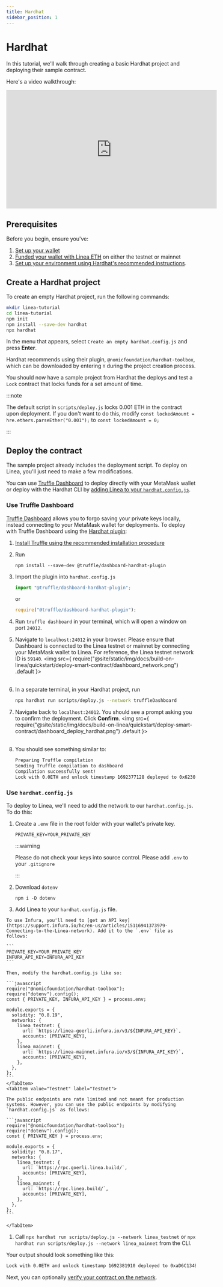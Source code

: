```yaml
---
title: Hardhat
sidebar_position: 1
---
```



# Hardhat

In this tutorial, we'll walk through creating a basic Hardhat project and deploying their sample contract.

Here's a video walkthrough:

<iframe
  width="560"
  height="315"
  src="https://www.youtube.com/embed/cZ4F2uDBl_A"
  title="YouTube video player"
  frameborder="0"
  allow="accelerometer; autoplay; clipboard-write; encrypted-media; gyroscope; picture-in-picture; web-share"
  allowfullscreen></iframe>

## Prerequisites

Before you begin, ensure you've:

1. [Set up your wallet](../../../use-mainnet/set-up-your-wallet.mdx)
2. [Funded your wallet with Linea ETH](../../../use-mainnet/fund.md) on either the testnet or mainnet
3. [Set up your environment using Hardhat's recommended instructions](https://hardhat.org/tutorial/setting-up-the-environment#2.-setting-up-the-environment).

## Create a Hardhat project

To create an empty Hardhat project, run the following commands:

```bash
mkdir linea-tutorial
cd linea-tutorial
npm init
npm install --save-dev hardhat
npx hardhat
```

In the menu that appears, select `Create an empty hardhat.config.js` and press **Enter**.

Hardhat recommends using their plugin, `@nomicfoundation/hardhat-toolbox`, which can be downloaded by entering `Y` during the project creation process.

You should now have a sample project from Hardhat the deploys and test a `Lock` contract that locks funds for a set amount of time.

:::note

The default script in `scripts/deploy.js` locks 0.001 ETH in the contract upon deployment. If you don't want to do this, modify `const lockedAmount = hre.ethers.parseEther("0.001");` to `const lockedAmount = 0;`

:::

## Deploy the contract

The sample project already includes the deployment script. To deploy on Linea, you'll just need to make a few modifications.

You can use [Truffle Dashboard](#truffle-dashboard) to deploy directly with your MetaMask wallet or deploy with the Hardhat CLI by [adding Linea to your `hardhat.config.js`](#hardhatconfigjs).

### Use Truffle Dashboard

[Truffle Dashboard](https://trufflesuite.com/docs/truffle/how-to/use-the-truffle-dashboard/) allows you to forgo saving your private keys locally, instead connecting to your MetaMask wallet for deployments. To deploy with Truffle Dashboard using the [Hardhat plugin](https://github.com/trufflesuite/truffle/tree/develop/packages/dashboard-hardhat-plugin#truffledashboard-hardhat-plugin):

1. [Install Truffle using the recommended installation procedure](https://trufflesuite.com/docs/truffle/how-to/install/)
1. Run

    ```
    npm install --save-dev @truffle/dashboard-hardhat-plugin
    ```
1. Import the plugin into `hardhat.config.js`

    ```javascript
    import "@truffle/dashboard-hardhat-plugin";
    ```
    or
    ```javascript
    require("@truffle/dashboard-hardhat-plugin");
    ```
1. Run `truffle dashboard` in your terminal, which will open a window on port `24012`.
1. Navigate to `localhost:24012` in your browser. Please ensure that Dashboard is connected to the Linea testnet or mainnet by connecting your MetaMask wallet to Linea. For reference, the Linea testnet network ID is `59140`.
<img
  src={
    require("@site/static/img/docs/build-on-linea/quickstart/deploy-smart-contract/dashboard_network.png")
      .default
  }></img>
<br></br>
1. In a separate terminal, in your Hardhat project, run

   ```bash
   npx hardhat run scripts/deploy.js --network truffleDashboard
   ```

1. Navigate back to `localhost:24012`. You should see a prompt asking you to confirm the deployment. Click **Confirm**.
<img
  src={
    require("@site/static/img/docs/build-on-linea/quickstart/deploy-smart-contract/dashboard_deploy_hardhat.png")
      .default
  }></img>
<br></br>
1. You should see something similar to:

    ```bash
    Preparing Truffle compilation
    Sending Truffle compilation to dashboard
    Compilation successfully sent!
    Lock with 0.0ETH and unlock timestamp 1692377128 deployed to 0x6230404e79E2082A6454d5b1efF58DacA0C330C7
    ```

### Use `hardhat.config.js`

To deploy to Linea, we'll need to add the network to our `hardhat.config.js`. To do this:

1. Create a `.env` file in the root folder with your wallet's private key.

   ```
   PRIVATE_KEY=YOUR_PRIVATE_KEY
   ```

   :::warning

   Please do not check your keys into source control. Please add `.env` to your `.gitignore`

   :::

1. Download `dotenv`
   ```
   npm i -D dotenv
   ```
1. Add Linea to your `hardhat.config.js` file.

  <Tabs className="my-tabs">
    <TabItem value="Mainnet" label="Mainnet" default>

    To use Infura, you'll need to [get an API key](https://support.infura.io/hc/en-us/articles/15116941373979-Connecting-to-the-Linea-network). Add it to the `.env` file as follows:

    ```
    PRIVATE_KEY=YOUR_PRIVATE_KEY
    INFURA_API_KEY=INFURA_API_KEY
    ```

    Then, modify the hardhat.config.js like so:

    ```javascript
    require("@nomicfoundation/hardhat-toolbox");
    require("dotenv").config();
    const { PRIVATE_KEY, INFURA_API_KEY } = process.env;

    module.exports = {
      solidity: "0.8.19",
      networks: {
        linea_testnet: {
          url: `https://linea-goerli.infura.io/v3/${INFURA_API_KEY}`,
          accounts: [PRIVATE_KEY],
        },
        linea_mainnet: {
          url: `https://linea-mainnet.infura.io/v3/${INFURA_API_KEY}`,
          accounts: [PRIVATE_KEY],
        },
      },
    };
    ```
    </TabItem>
    <TabItem value="Testnet" label="Testnet">

    The public endpoints are rate limited and not meant for production systems. However, you can use the public endpoints by modifying `hardhat.config.js` as follows:

    ```javascript
    require("@nomicfoundation/hardhat-toolbox");
    require("dotenv").config();
    const { PRIVATE_KEY } = process.env;

    module.exports = {
      solidity: "0.8.17",
      networks: {
        linea_testnet: {
          url: `https://rpc.goerli.linea.build/`,
          accounts: [PRIVATE_KEY],
        },
        linea_mainnet: {
          url: `https://rpc.linea.build/`,
          accounts: [PRIVATE_KEY],
        },
      },
    };
    ```

    </TabItem>
  </Tabs>

1. Call `npx hardhat run scripts/deploy.js --network linea_testnet` or `npx hardhat run scripts/deploy.js --network linea_mainnet` from the CLI.

  Your output should look something like this:

  ```bash
  Lock with 0.0ETH and unlock timestamp 1692381910 deployed to 0xaD6C134BD9EA1E174CC8EA77755BF79C86148d38
  ```

Next, you can optionally [verify your contract on the network](../verify-smart-contract/hardhat.md).
